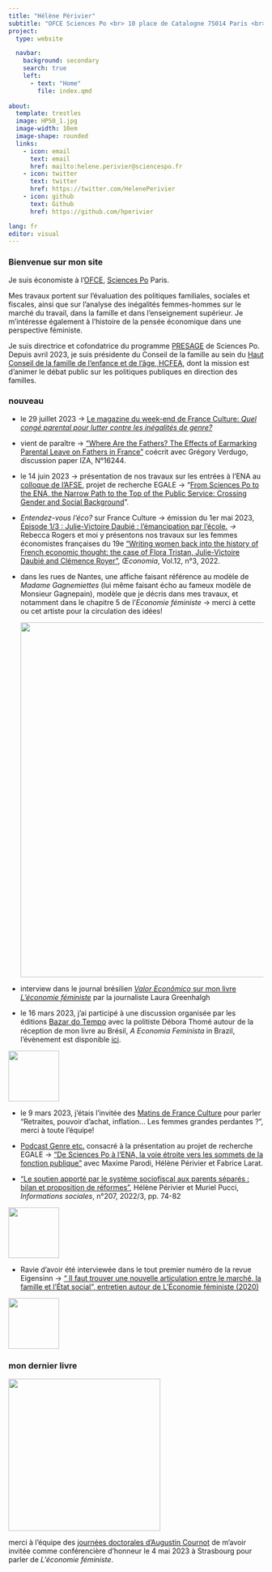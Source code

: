 ```yaml
---
title: "Hélène Périvier"
subtitle: "OFCE Sciences Po <br> 10 place de Catalogne 75014 Paris <br> {{< fa phone >}} +33 1 44 18 54 92"
project:
  type: website

  navbar:
    background: secondary
    search: true
    left:
      - text: "Home"
        file: index.qmd
  
about:
  template: trestles
  image: HP50_1.jpg
  image-width: 10em
  image-shape: rounded
  links:
    - icon: email
      text: email
      href: mailto:helene.perivier@sciencespo.fr
    - icon: twitter
      text: twitter
      href: https://twitter.com/HelenePerivier
    - icon: github
      text: Github
      href: https://github.com/hperivier

lang: fr
editor: visual
---
```


### Bienvenue sur mon site

Je suis économiste à l'[OFCE](http://www.ofce.sciences-po.fr/index.php), [Sciences Po](https://www.sciencespo.fr/fr/) Paris.

Mes travaux portent sur l'évaluation des politiques familiales, sociales et fiscales, ainsi que sur l'analyse des inégalités femmes-hommes sur le marché du travail, dans la famille et dans l'enseignement supérieur. Je m'intéresse également à l'histoire de la pensée économique dans une perspective féministe.

Je suis directrice et cofondatrice du programme [PRESAGE](https://www.sciencespo.fr/programme-presage/fr.html) de Sciences Po. Depuis avril 2023, je suis présidente du Conseil de la famille au sein du [Haut Conseil de la famille de l'enfance et de l'âge, HCFEA](https://www.hcfea.fr/), dont la mission est d'animer le débat public sur les politiques publiques en direction des familles.

### nouveau

-   le 29 juillet 2023 -\> [Le magazine du week-end de France Culture: *Quel congé parental pour lutter contre les inégalités de genre?*](https://www.radiofrance.fr/franceculture/podcasts/le-magazine-du-week-end/quel-conge-parental-pour-lutter-contre-les-inegalites-de-genre-au-travail-8502760)

-   vient de paraître -\> ["Where Are the Fathers? The Effects of Earmarking Parental Leave on Fathers in France"](fr/pdf/iza_cp.pdf) coécrit avec Grégory Verdugo, discussion paper IZA, N°16244.

-   le 14 juin 2023 -\> présentation de nos travaux sur les entrées à l'ENA au [colloque de l'AFSE](https://www.sciencespo.fr/department-economics/en/news/2023-afse-annual-congress-june-14-16.html), projet de recherche EGALE -\> "[From Sciences Po to the ENA, the Narrow Path to the Top of the Public Service: Crossing Gender and Social Background](fr/pdf/slides_egale23.pdf)".

-   *Entendez-vous l'éco?* sur France Culture -\> émission du 1er mai 2023, [Épisode 1/3 : Julie-Victoire Daubié : l'émancipation par l'école.](https://www.radiofrance.fr/franceculture/podcasts/entendez-vous-l-eco/julie-victoire-daubie-l-emancipation-par-l-ecole-6369764) *-\>* Rebecca Rogers et moi y présentons nos travaux sur les femmes économistes françaises du 19e ["Writing women back into the history of French economic thought: the case of Flora Tristan, Julie-Victoire Daubié and Clémence Royer"](https://journals.openedition.org/oeconomia/13633), *Œconomia*, Vol.12, n°3, 2022.

-   dans les rues de Nantes, une affiche faisant référence au modèle de *Madame Gagnemiettes* (lui même faisant écho au fameux modèle de Monsieur Gagnepain), modèle que je décris dans mes travaux, et notamment dans le chapitre 5 de l'*Economie féministe* -\> merci à cette ou cet artiste pour la circulation des idées!

    ![](/images/gagnemiettes.jpg){width="700"}

-   interview dans le journal brésilien [*Valor Econômico* sur mon livre *L'économie féministe*](fr/pdf/valor.pdf) par la journaliste Laura Greenhalgh

-   le 16 mars 2023, j'ai participé à une discussion organisée par les éditions [Bazar do Tempo](https://bazardotempo.com.br/){style="font-size: 11pt;"} avec la politiste Débora Thomé autour de la réception de mon livre au Brésil, *A Economia Feminista* in Brazil, l'évènement est disponible [ici](https://www.youtube.com/watch?v=XfWymYwPUMU).

![](images/tempo1.jpg){fig-align="center" width="100"}

-   le 9 mars 2023, j'étais l'invitée des [Matins de France Culture](https://www.radiofrance.fr/franceculture/podcasts/l-invite-e-des-matins/retraites-pouvoir-d-achat-inflation-les-femmes-grandes-perdantes-4298508) pour parler "Retraites, pouvoir d'achat, inflation... Les femmes grandes perdantes ?", merci à toute l'équipe!

-   [Podcast Genre etc.](https://podcast.ausha.co/sciencespo-presage-genre-etc/les-femmes-dans-le-concours-d-entree-a-l-ecole-nationale-d-administration) consacré à la présentation au projet de recherche EGALE -\> ["De Sciences Po à l'ENA, la voie étroite vers les sommets de la fonction publique"](https://www.ofce.sciences-po.fr/pdf/dtravail/OFCEWP2022-15.pdf) avec Maxime Parodi, Hélène Périvier et Fabrice Larat.

-   ["Le soutien apporté par le système sociofiscal aux parents séparés : bilan et proposition de réformes"](fr/pdf/info_sociales.pdf), Hélène Périvier et Muriel Pucci, *Informations sociales*, n°207, 2022/3, pp. 74-82

![](images/paste-4ABFB0E7.png){fig-align="center" width="100"}

-   Ravie d'avoir été interviewée dans le tout premier numéro de la revue Eigensinn -\> [" Il faut trouver une nouvelle articulation entre le marché, la famille et l'État social", entretien autour de L'Économie féministe (2020)](https://www.lcdpu.fr/livre/?GCOI=27000100089780&fa=sommaire)

![](images/paste-149EAE4E.png){fig-align="center" width="100"}

### mon dernier livre

![](/images/double_couv.jpg){fig-align="center" width="300"}

merci à l'équipe des [journées doctorales d'Augustin Cournot](https://acdd.sciencesconf.org/) de m'avoir invitée comme conférencière d'honneur le 4 mai 2023 à Strasbourg pour parler de *L'économie féministe*.
